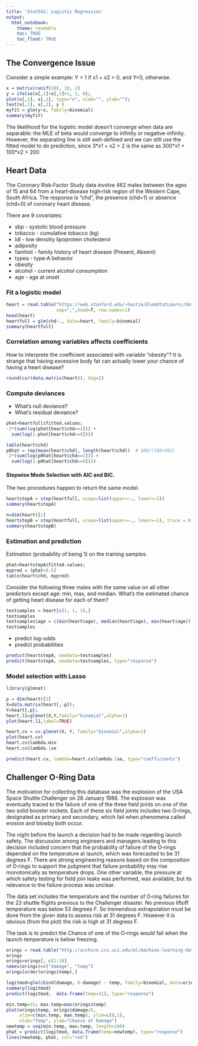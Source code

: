 ```yaml
---
title: 'Stat542: Logistic Regression'
output:
  html_notebook:
    theme: readable
    toc: TRUE
    toc_float: TRUE
---
```



## The Convergence Issue

Consider a simple example: Y = 1 if x1 + x2 > 0, and Y=0, otherwise.

```r
x = matrix(runif(20), 10, 2)
y = ifelse(x[,1]+x[,2]>1, 1, 0); 
plot(x[,1], x[,2], type="n", xlab="", ylab=""); 
text(x[,1], x[,2], y )
myfit = glm(y~x, family=binomial)
summary(myfit)
```


The likelihood for the logistic model doesn't converge when data are separable: the MLE of beta would converge to infinity or negative-infinity. However, the separating line is still well-defined and we can still use the fitted model to do prediction, since 3\*x1 + x2 > 2 is the same as 300\*x1 + 100*x2 > 200

## Heart Data

The Coronary Risk‐Factor Study data involve 462 males between the ages of 15 and 64 from  a heart‐disease high‐risk region of the Western Cape, South Africa. The response is "chd", the presence (chd=1) or absence (chd=0) of coronary heart disease.

There are 9 covariates:

  * sbp      - systolic blood pressure
  * tobacco  - cumulative tobacco (kg)
  * ldl      - low densiity lipoprotein cholesterol
  * adiposity 
  * famhist  - family history of heart disease (Present, Absent)
  * typea    - type‐A behavior
  * obesity  
  * alcohol  - current alcohol consumption
  * age      - age at onset


### Fit a logistic model

```r
heart = read.table("https://web.stanford.edu/~hastie/ElemStatLearn//datasets/SAheart.data", 
                   sep=",",head=T, row.names=1)
head(heart)
heartfull = glm(chd~., data=heart, family=binomial)
summary(heartfull)
```

### Correlation among variables affects coefficients

How to interprete the coefficient associated with variable "obesity"? It is strange that having excessive body fat can actually lower your chance of having a heart disease? 

```r
round(cor(data.matrix(heart)), dig=2)
```

### Compute deviances

* What's null deviance? 
* What's residual deviance?

```r
phat=heartfull$fitted.values;
-2*(sum(log(phat[heart$chd==1])) + 
  sum(log(1-phat[heart$chd==0])))

table(heart$chd)
p0hat = rep(mean(heart$chd), length(heart$chd))  # 160/(160+302)
-2*(sum(log(p0hat[heart$chd==1])) + 
  sum(log(1-p0hat[heart$chd==0])))
```

#### Stepwise Mode Selection with AIC and BIC. 

The two procedures happen to return the same model. 

```r
heartstepA = step(heartfull, scope=list(upper=~., lower=~1))
summary(heartstepA)

n=dim(heart)[1]
heartstepB = step(heartfull, scope=list(upper=~., lower=~1), trace = 0, k=log(n))
summary(heartstepB)
```

### Estimation and prediction 

Estimation (probability of being 1) on the training samples.

```r
phat=heartstepA$fitted.values;
mypred = (phat>0.5)
table(heart$chd, mypred)
```

Consider the following three males with the same value on all other predictors except age: min, max, and median. What's the estimated chance of getting heart disease for each of them?

```r
testsamples = heart[c(1, 1, 1),]
testsamples
testsamples$age = c(min(heart$age), median(heart$age), max(heart$age))
testsamples
```

* predict log-odds
* predict probabilities

```r
predict(heartstepA, newdata=testsamples)
predict(heartstepA, newdata=testsamples, type="response")
```

### Model selection with Lasso

```r
library(glmnet)

p = dim(heart)[2]
X=data.matrix(heart[,-p]);
Y=heart[,p];
heart.l1=glmnet(X,Y,family="binomial",alpha=1)
plot(heart.l1,label=TRUE)

heart.cv = cv.glmnet(X, Y, family="binomial",alpha=1)
plot(heart.cv)
heart.cv$lambda.min
heart.cv$lambda.1se

predict(heart.cv, lambda=heart.cv$lambda.1se, type="coefficients")
```

## Challenger O-Ring Data

The motivation for collecting this database was the explosion of the USA Space Shuttle Challenger on 28 January 1986. The explosion was eventually traced to the failure of one of the three field joints on one of the two solid booster rockets. Each of these six field joints includes two O‐rings, designated as primary and secondary, which 
fail when phenomena called erosion and blowby both occur. 

The night before the launch a decision had to be made regarding launch safety. The discussion among engineers and managers leading to this decision included concern that the probability of failure of the O‐rings depended on the temperature at launch, which was forecasted to be 31 degrees F. There are strong engineering reasons based 
on the composition of O‐rings to support the judgment that failure probability may rise monotonically as 
temperature drops. One other variable, the pressure at which safety testing for field join leaks was performed, 
was available, but its relevance to the failure process was unclear. 

The data set includes the temperature and the number of O‐ring failures for the 23 shuttle flights previous to the 
Challenger disaster. No previous liftoff temperature was below 53 degrees F. So tremendous extrapolation must 
be done from the given data to assess risk at 31 degrees F. However it is obvious (from the plot) the risk is high at 
31 degrees F.

The task is to predict the Chance of one of the O‐rings would fail when the launch temperature is below freezing. 

```r
orings = read.table("http://archive.ics.uci.edu/ml/machine-learning-databases/space-shuttle/o-ring-erosion-or-blowby.data")
orings
orings=orings[, c(2:3)]
names(orings)=c("damage", "temp")
orings[order(orings$temp),]

logitmod=glm(cbind(damage, 6-damage) ~ temp, family=binomial, data=orings)
summary(logitmod)
predict(logitmod,  data.frame(temp=31), type="response")

min.temp=31; max.temp=max(orings$temp)
plot(orings$temp, orings$damage/6, 
     xlim=c(min.temp, max.temp), ylim=c(0,1), 
     xlab="Temp", ylab="Chance of Damage")
newtemp = seq(min.temp, max.temp, length=100)
phat = predict(logitmod, data.frame(temp=newtemp), type="response")
lines(newtemp, phat, col="red")
```



